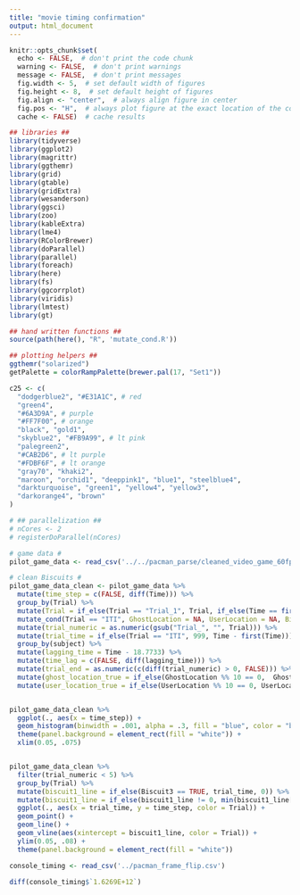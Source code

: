 ```yaml
---
title: "movie timing confirmation"
output: html_document
---
```



```r
knitr::opts_chunk$set(
  echo <- FALSE,  # don't print the code chunk
  warning <- FALSE,  # don't print warnings
  message <- FALSE,  # don't print messages
  fig.width <- 5,  # set default width of figures
  fig.height <- 8,  # set default height of figures
  fig.align <- "center",  # always align figure in center
  fig.pos <- "H",  # always plot figure at the exact location of the code chunk
  cache <- FALSE)  # cache results

## libraries ##
library(tidyverse)
library(ggplot2)
library(magrittr)
library(ggthemr)
library(grid)
library(gtable)
library(gridExtra)
library(wesanderson)
library(ggsci)
library(zoo)
library(kableExtra)
library(lme4)
library(RColorBrewer)
library(doParallel)
library(parallel)
library(foreach)
library(here)
library(fs)
library(ggcorrplot)
library(viridis)
library(lmtest)
library(gt)

## hand written functions ##
source(path(here(), "R", 'mutate_cond.R'))

## plotting helpers ##
ggthemr("solarized")
getPalette = colorRampPalette(brewer.pal(17, "Set1"))

c25 <- c(
  "dodgerblue2", "#E31A1C", # red
  "green4",
  "#6A3D9A", # purple
  "#FF7F00", # orange
  "black", "gold1",
  "skyblue2", "#FB9A99", # lt pink
  "palegreen2",
  "#CAB2D6", # lt purple
  "#FDBF6F", # lt orange
  "gray70", "khaki2",
  "maroon", "orchid1", "deeppink1", "blue1", "steelblue4",
  "darkturquoise", "green1", "yellow4", "yellow3",
  "darkorange4", "brown"
)

# ## parallelization ##
# nCores <- 2
# registerDoParallel(nCores)

```


```r
# game data #
pilot_game_data <- read_csv('../../pacman_parse/cleaned_video_game_60fps.csv', col_types = cols())

```


```r
# clean Biscuits #
pilot_game_data_clean <- pilot_game_data %>%
  mutate(time_step = c(FALSE, diff(Time))) %>%
  group_by(Trial) %>%
  mutate(Trial = if_else(Trial == "Trial_1", Trial, if_else(Time == first(Time), "ITI", Trial))) %>%
  mutate_cond(Trial == "ITI", GhostLocation = NA, UserLocation = NA, Biscuit1 = NA, Biscuit2 = NA, Biscuit3 = NA, Biscuit4 = NA, Biscuit5 = NA, Attack = NA, Chase = NA, Eaten = NA, TrialType = NA) %>%
  mutate(trial_numeric = as.numeric(gsub("Trial_", "", Trial))) %>%
  mutate(trial_time = if_else(Trial == "ITI", 999, Time - first(Time))) %>%
  group_by(subject) %>%
  mutate(lagging_time = Time - 18.7733) %>%
  mutate(time_lag = c(FALSE, diff(lagging_time))) %>%
  mutate(trial_end = as.numeric(c(diff(trial_numeric) > 0, FALSE))) %>%
  mutate(ghost_location_true = if_else(GhostLocation %% 10 == 0,  GhostLocation, GhostLocation + (10 - GhostLocation %% 10))) %>%
  mutate(user_location_true = if_else(UserLocation %% 10 == 0, UserLocation, UserLocation + (10 - UserLocation %% 10)))


pilot_game_data_clean %>%
  ggplot(., aes(x = time_step)) +
  geom_histogram(binwidth = .001, alpha = .3, fill = "blue", color = "black") +
  theme(panel.background = element_rect(fill = "white")) +
  xlim(0.05, .075)


pilot_game_data_clean %>%
  filter(trial_numeric < 5) %>%
  group_by(Trial) %>%
  mutate(biscuit1_line = if_else(Biscuit3 == TRUE, trial_time, 0)) %>%
  mutate(biscuit1_line = if_else(biscuit1_line != 0, min(biscuit1_line[biscuit1_line != 0]), 0)) %>%
  ggplot(., aes(x = trial_time, y = time_step, color = Trial)) +
  geom_point() +
  geom_line() + 
  geom_vline(aes(xintercept = biscuit1_line, color = Trial)) +
  ylim(0.05, .08) +
  theme(panel.background = element_rect(fill = "white")) 

```

```r

console_timing <- read_csv('../pacman_frame_flip.csv')

diff(console_timing$`1.6269E+12`)

```

